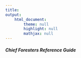 ```yaml
---
title: 
output: 
    html_document:
        theme: null
        highlight: null
        mathjax: null
---
```

##### Chief Foresters Reference Guide



